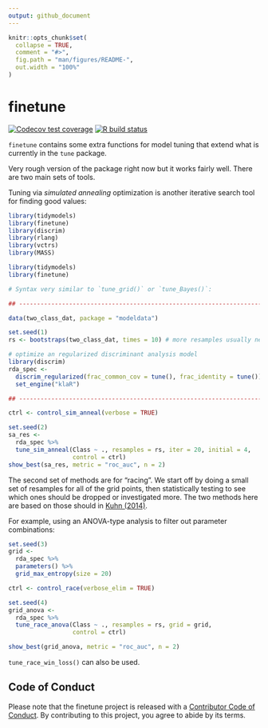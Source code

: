 ```yaml
---
output: github_document
---
```


<!-- README.md is generated from README.Rmd. Please edit that file -->

```r
knitr::opts_chunk$set(
  collapse = TRUE,
  comment = "#>",
  fig.path = "man/figures/README-",
  out.width = "100%"
)
```

# finetune

<!-- badges: start -->
[![Codecov test coverage](https://codecov.io/gh/tidymodels/finetune/branch/master/graph/badge.svg)](https://codecov.io/gh/tidymodels/finetune?branch=master)
[![R build status](https://github.com/tidymodels/finetune/workflows/R-CMD-check/badge.svg)](https://github.com/tidymodels/finetune/actions)
<!-- badges: end -->

`finetune` contains some extra functions for model tuning that extend what is currently in the `tune` package. 

Very rough version of the package right now but it works fairly well. There are two main sets of tools. 

Tuning via _simulated annealing_ optimization is another iterative search tool for finding good values: 

```r
library(tidymodels)
library(finetune)
library(discrim)
library(rlang)
library(vctrs)
library(MASS)
```
```r
library(tidymodels)
library(finetune)

# Syntax very similar to `tune_grid()` or `tune_Bayes()`: 

## -----------------------------------------------------------------------------

data(two_class_dat, package = "modeldata")

set.seed(1)
rs <- bootstraps(two_class_dat, times = 10) # more resamples usually needed

# optimize an regularized discriminant analysis model
library(discrim)
rda_spec <-
  discrim_regularized(frac_common_cov = tune(), frac_identity = tune()) %>%
  set_engine("klaR")

## -----------------------------------------------------------------------------

ctrl <- control_sim_anneal(verbose = TRUE)

set.seed(2)
sa_res <- 
  rda_spec %>% 
  tune_sim_anneal(Class ~ ., resamples = rs, iter = 20, initial = 4,
                  control = ctrl)
show_best(sa_res, metric = "roc_auc", n = 2)
```

The second set of methods are for "racing". We start off by doing a small set of resamples for all of the grid points, then statistically testing to see which ones should be dropped or investigated more. The two methods here are based on those should in [Kuhn (2014)](https://arxiv.org/abs/1405.6974). 

For example, using an ANOVA-type analysis to filter out parameter combinations:

```r
set.seed(3)
grid <-
  rda_spec %>%
  parameters() %>%
  grid_max_entropy(size = 20)

ctrl <- control_race(verbose_elim = TRUE)

set.seed(4)
grid_anova <- 
  rda_spec %>% 
  tune_race_anova(Class ~ ., resamples = rs, grid = grid,
                  control = ctrl)

show_best(grid_anova, metric = "roc_auc", n = 2)
```

`tune_race_win_loss()` can also be used. 


## Code of Conduct
  
Please note that the finetune project is released with a [Contributor Code of Conduct](https://contributor-covenant.org/version/2/0/CODE_OF_CONDUCT.html). By contributing to this project, you agree to abide by its terms.
